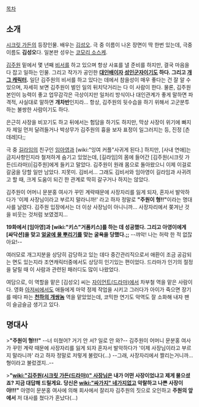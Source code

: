 [[목차]]
== 소개 ==
[[시크릿 가든(드라마)|시크릿 가든]]의 등장인물. 배우는 [[김성오]]. 극 중 이름이 나온 장면이 딱 한번 있는데, 극중 이름도 '''김성오'''다. 일본판 성우는 [[코모리 소스케]].

[[김주원(시크릿 가든(드라마))|김주원]] 밑에서 몇 년째 [[비서]]를 하고 있으며 항상 사표를 낼 준비를 하지만, 결국 마음을 다 잡고 일하는 인물. 그리고 작가가 공인한 '''[[대인배]]이자 [[성인군자]]이기도 하다. 그리고 [[개그 캐릭터]].''' 일단 김주원의 비서를 하고 있다는 데에서 참을성이 매우 좋다는 건 잘 알 수 있으며, 자세히 보면 김주원이 벌인 일의 뒤치닥거리는 다 이 사람이 한다. 물론, 김주원 본인이 능력이 좋고 업무감각은 극상이지만 일처리 방식이나 대인관계가 좋게 말하면 파격적, 사실대로 말하면 '''개차반'''인지라... 항상, 김주원의 뒷수습을 하기 위해서 고군분투하는 불쌍한 사람이기도 하다.

은근히 사장을 비꼬기도 하고 뒤에서는 험담을 하기도 하지만, 막상 사장이 위기에 빠지자 제일 먼저 달려들거나 박상무가 김주원의 흉을 보자 표정이 일그러지는 등, 진정 [츤데레]다;;

극 중 [[길라임]]의 친구인 [[임아영]]과 [wiki:"잉여 커플"사귀게 된다.] 하지만, [사내 연애]는 금지사항인지라 철저하게 숨기고 있었는데, [길라임]의 몸에 들어간 [김주원(시크릿 가든(드라마))|김주원]에게 들키고 말았다. 김주원이 원래 몸으로 돌아왔으니 이제 이걸로 갈굼을 당할 일만 남았다. 지못미. 김비서... 그래도 김비서와 임아영이 길라임과 사귀려고 할 때, 크게 도움이 되긴 한 관계로 딱히 갈구거나 하지는 않았다.

김주원이 어머니 문분홍 여사가 꾸민 계략때문에 사장자리를 잃게 되자, 혼자서 발악하다가 '이제 사장님이라고 부르지 말라니까!' 라고 하자 정말로 '''"주원이 형!!"'''이라는 명대사를 날렸다. 김주원 입장에서는 더 이상 사장님이 아니니까... 사장자리에서 쫒겨난 것을 비웃는 것처럼 보였겠지...

'''19화에서 [임아영]과 [wiki:"키스"거품키스]를 하는 데 성공했다. 그리고 아영이에게 [싸닥션]을 맞고 [[얼굴에 물 뿌리기]]를 맞는 굴욕을 당했다.;;''' --꺄악! 나는 허락 한 적 없잖아요!--

여러모로 개그지분을 상당히 감당하고 있는 데다 중간관리직으로서 애환이 조금 공감되는 면도 있는지라 조연캐릭터중에서도 상당히 인기있는 편이었다. 드라마가 인기의 절정을 달릴 때 이 사람과 관련된 패러디도 많이 나왔었다.

여담으로, 이 역할을 맡은 [김성오] 씨는 [[자이언트(드라마)]]에서 차부철 역을 맡은 사람이다. 영화 [[아저씨]]에서도 애들에게 마약 정제 작업을 시키고 그러다가 아이가 죽으면 장기를 떼다 파는 '''[[천하의 개쌍놈]]''' 역을 맡았었는데, 코믹한 연기도 악역도 잘 소화해 내자 팬이 슬금슬금 생기고 있다.

== 명대사 ==
>'''"주원이 형!!!"''' --너 미쳤어? 거기 안 서? 일로 안 와?--
김주원이 어머니 문분홍 여사가 꾸민 계략 때문에 사장자리를 잃게 되자 혼자서 발악하다가 '이제 사장님이라고 부르지 말라니까' 라고 하자 정말로 저렇게 불렀다(...) --그래, 사장자리에서 짤리는거니까... 형이라고 불렀겠지..--

>'''"[[wiki:"김주원(시크릿 가든(드라마))" 사장님]]은 내가 어떤 사장이었냐고 제게 물으셨죠? 지금 대답해 드릴게요. 당신은 [[wiki:"싸가지" 네가지없고]] 악랄하고 나쁜 사장이야!!!"'''
아영이 문분홍 여사에 의해 회사에서 잘리자 김주원의 짓으로 오인하고 '''주원의 앞에서''' 저 대사를 쳤다가 혼났다(...)
